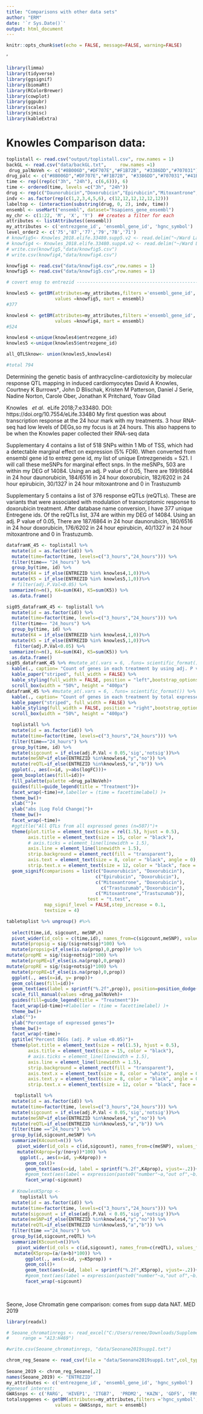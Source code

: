 ```yaml
---
title: "Comparisons with other data sets"
author: "ERM"
date: '`r Sys.Date()`'
output: html_document
---
```


```r
knitr::opts_chunk$set(echo = FALSE, message=FALSE, warning=FALSE)
```
'

```r

library(limma)
library(tidyverse)
library(ggsignif)
library(biomaRt)
library(RColorBrewer)
library(cowplot)
library(ggpubr)
library(scales)
library(sjmisc)
library(kableExtra)

```
# Knowles Comparison data:

```r
toplistall <- read.csv("output/toplistall.csv", row.names = 1)
backGL <- read.csv("data/backGL.txt",     row.names =1)
 drug_palNoVeh <- c("#8B006D","#DF707E","#F1B72B", "#3386DD","#707031")
drug_palc <- c("#8B006D","#DF707E","#F1B72B", "#3386DD","#707031","#41B333")
time <- rep((rep(c("3h", "24h"), c(6,6))), 6)
time <- ordered(time, levels =c("3h", "24h"))
drug <- rep(c("Daunorubicin","Doxorubicin","Epirubicin","Mitoxantrone","Trastuzumab", "Vehicle"),12)
indv <- as.factor(rep(c(1,2,3,4,5,6), c(12,12,12,12,12,12)))
labeltop <- (interaction(substring(drug, 0, 2), indv, time))
ensembl <- useMart("ensembl", dataset="hsapiens_gene_ensembl")
my_chr <- c(1:22, 'M', 'X', 'Y')  ## creates a filter for each
attributes <- listAttributes((ensembl))
my_attributes <- c('entrezgene_id', 'ensembl_gene_id', 'hgnc_symbol')
level_order2 <- c('75','87','77','79','78','71')
# knowfig5<- Knowles_2018.elife.33480.supp5.v2 <- read.delim("~/Ward Lab/Cardiotoxicity/Manuscript/Knowles_2018-elife-33480-supp5-v2/Knowles_2018-elife-33480-supp5-v2")
# knowfig4 <- Knowles_2018.elife.33480.supp4.v2 <- read.delim("~/Ward Lab/Cardiotoxicity/Manuscript/Knowles_2018-elife-33480-supp4-v2/Knowles_2018-elife-33480-supp4-v2")
# write.csv(knowfig5,"data/knowfig5.csv")
# write.csv(knowfig4,"data/knowfig4.csv")

knowfig4 <- read.csv("data/knowfig4.csv",row.names = 1)
knowfig5 <- read.csv("data/knowfig5.csv",row.names = 1)

# covert ensg to entrezid -------------------------------------------------

knowles5 <- getBM(attributes=my_attributes,filters ='ensembl_gene_id',
                  values =knowfig5, mart = ensembl)
#377

knowles4 <- getBM(attributes=my_attributes,filters ='ensembl_gene_id',
                  values =knowfig4, mart = ensembl)
#524

knowles4 <-unique(knowles4$entrezgene_id)
knowles5 <-unique(knowles5$entrezgene_id)

all_QTLSknow<- union(knowles5,knowles4)

#total 794

```
  
Determining the genetic basis of anthracycline-cardiotoxicity by molecular
response QTL mapping in induced cardiomyocytes
David A Knowles, Courtney K Burrows†, John D Blischak,
Kristen M Patterson, Daniel J Serie, Nadine Norton, Carole Ober,
Jonathan K Pritchard, Yoav Gilad

Knowles $~~et~ al.~$ eLife 2018;7:e33480. DOI: https://doi.org/10.7554/eLife.33480
My first question was about transcription response at the 24 hour mark with my treatments.   3 hour RNA-seq had low levels of DEGs,so my focus is at 24 hours.  This also happens to be when the Knowles paper collected their RNA-seq data


Supplementary 4 contains a list of 518 SNPs within 1 Mb of TSS, which had a detectable marginal effect on expression (5% FDR). When converted from ensembl gene id to entrez gene id,  my list of unique Entrezgeneids = 521.  I will call these meSNPs for marginal effect snps.
In the meSNPs, 503 are within my DEG of 14084.  Using an adj. P value of 0.05, There are 199/6864 in 24 hour daunorubicin, 184/6516 in 24 hour doxorubicin, 182/6202 in 24 hour epirubicin, 30/1327 in 24 hour mitoxantrone and 0 in Trastuzumb

Supplementary 5 contains a list of 376 response eQTLs (reQTLs).  These are variants that were associated with modulation of transcriptomic response to doxorubicin treatment. After database name conversion, I have 377 unique Entregene ids.
Of the reQTLs list, 374 are within my DEG of 14084.  Using an adj. P value of 0.05, There are 187/6864 in 24 hour daunorubicin, 180/6516 in 24 hour doxorubicin, 176/6202 in 24 hour epirubicin, 40/1327 in 24 hour mitoxantrone and 0 in Trastuzumb.

  
```r
dataframK_45 <- toplistall %>%
  mutate(id = as.factor(id)) %>%
  mutate(time=factor(time, levels=c("3_hours","24_hours"))) %>%
  filter(time== "24_hours") %>%
  group_by(time, id) %>%
  mutate(K4 = if_else(ENTREZID %in% knowles4,1,0))%>%
  mutate(K5 = if_else(ENTREZID %in% knowles5,1,0))%>%
  # filter(adj.P.Val<0.05) %>%
 summarize(n=n(), K4=sum(K4), K5=sum(K5)) %>% 
  as.data.frame()

sig05_dataframK_45 <- toplistall %>%
  mutate(id = as.factor(id)) %>%
  mutate(time=factor(time, levels=c("3_hours","24_hours"))) %>%
  filter(time== "24_hours") %>%
  group_by(time, id) %>%
  mutate(K4 = if_else(ENTREZID %in% knowles4,1,0))%>%
  mutate(K5 = if_else(ENTREZID %in% knowles5,1,0))%>%
   filter(adj.P.Val<0.05) %>%
 summarize(n=n(), K4=sum(K4), K5=sum(K5)) %>% 
  as.data.frame()
sig05_dataframK_45 %>% #mutate_at(.vars = 6, .funs= scientific_format()) %>% 
  kable(., caption= "Count of genes in each treatment by using adj. P value of <0.05") %>% 
  kable_paper("striped", full_width = FALSE) %>%  
  kable_styling(full_width = FALSE, position = "left",bootstrap_options = c("striped"),font_size = 18) %>% 
  scroll_box(width = "50%", height = "400px")
dataframK_45 %>% #mutate_at(.vars = 6, .funs= scientific_format()) %>% 
  kable(., caption= "Count of genes in each treatment by total expressed genes") %>% 
  kable_paper("striped", full_width = FALSE) %>%  
  kable_styling(full_width = FALSE, position = "right",bootstrap_options = c("striped"),font_size = 18) %>% 
  scroll_box(width = "50%", height = "400px")

```


```r

 
  toplistall %>%
  mutate(id = as.factor(id)) %>%
  mutate(time=factor(time, levels=c("3_hours","24_hours"))) %>%
  filter(time=="24_hours") %>% 
  group_by(time, id) %>% 
  mutate(sigcount = if_else(adj.P.Val < 0.05,'sig','notsig'))%>%
  mutate(meSNP=if_else(ENTREZID %in%knowles4,"y","no")) %>% 
  mutate(reQTL=if_else(ENTREZID %in%knowles5,"a","b")) %>% 
  ggplot(., aes(x=id, y=abs(logFC)))+
  geom_boxplot(aes(fill=id))+
  fill_palette(palette =drug_palNoVeh)+
  guides(fill=guide_legend(title = "Treatment"))+
  facet_wrap(~time)+#,labeller = (time = facettimelabel) )+
  theme_bw()+
  xlab("")+
  ylab("abs |Log Fold Change|")+
  theme_bw()+
  facet_wrap(~time)+
  #ggtitle("All QTLs from all expressed genes (n=507)")+
  theme(plot.title = element_text(size = rel(1.5), hjust = 0.5),
        axis.title = element_text(size = 15, color = "black"),
        # axis.ticks = element_line(linewidth = 1.5),
        axis.line = element_line(linewidth = 1.5),
        strip.background = element_rect(fill = "transparent"),
        axis.text = element_text(size = 8, color = "black", angle = 0),
        strip.text.x = element_text(size = 12, color = "black", face = "bold"))+
  geom_signif(comparisons = list(c("Daunorubicin", "Doxorubicin"),
                                 c("Epirubicin", "Doxorubicin"),
                                 c("Mitoxantrone", "Doxorubicin"),
                                   c("Trastuzumab","Doxorubicin"),
                                 c("Mitoxantrone","Trastuzumab")),
                              test = "t.test",
              map_signif_level = FALSE,step_increase = 0.1,
              textsize = 4)

tabletoplist %>% ungroup() #%>% 
  
  select(time,id, sigcount, meSNP,n)
  pivot_wider(id_cols = c(time,id), names_from=c(sigcount,meSNP), values_from=c(n)) #%>% 
  mutate(propsig = sig/(sig+notsig)*100) %>% 
  mutate(propsig=if_else(is.na(prop),0,prop))# %>% 
mutate(propME = sig/(sig+notsig)*100) %>% 
  mutate(propME=if_else(is.na(prop),0,prop))
mutate(propRE = sig/(sig+notsig)*100) %>% 
  mutate(propRE=if_else(is.na(prop),0,prop))
  ggplot(., aes(x=id, y= prop))+
  geom_col(aes(fill=id))+
  geom_text(aes(label = sprintf("%.2f",prop)), position=position_dodge(0.9),vjust=-.2 )+
  scale_fill_manual(values =drug_palNoVeh)+
  guides(fill=guide_legend(title = "Treatment"))+
  facet_wrap(id~time)+#labeller = (time = facettimelabel) )+
  theme_bw()+
  xlab("")+
  ylab("Percentage of expressed genes")+
  theme_bw()+
  facet_wrap(~time)+
  ggtitle("Percent DEGs (adj. P value <0.05)")+
  theme(plot.title = element_text(size = rel(1.5), hjust = 0.5),
        axis.title = element_text(size = 15, color = "black"),
        # axis.ticks = element_line(linewidth = 1.5),
        axis.line = element_line(linewidth = 1.5),
        strip.background = element_rect(fill = "transparent"),
        axis.text.x = element_text(size = 8, color = "white", angle = 0),
        axis.text.y = element_text(size = 8, color = "black", angle = 0),
        strip.text.x = element_text(size = 12, color = "black", face = "bold"))

   toplistall %>%
  mutate(id = as.factor(id)) %>%
  mutate(time=factor(time, levels=c("3_hours","24_hours"))) %>%
  mutate(sigcount = if_else(adj.P.Val < 0.05,'sig','notsig'))%>%
  mutate(meSNP=if_else(ENTREZID %in%knowles4,"y","no")) %>% 
  mutate(reQTL=if_else(ENTREZID %in%knowles5,"a","b")) %>% 
  filter(time =="24_hours") %>% 
  group_by(id,sigcount,meSNP) %>% 
  summarize(K4count=n()) %>% 
    pivot_wider(id_cols = c(id,sigcount), names_from=c(meSNP), values_from=K4count) %>% 
    mutate(K4prop=(y/(no+y))*100) %>% 
     ggplot(., aes(x=id, y=K4prop)) +
       geom_col()+
       geom_text(aes(x=id, label = sprintf("%.2f",K4prop), vjust=-.2))+
       #geom_text(aes(label = expression(paste0("number"~a,"out of",~b))))+
       facet_wrap(~sigcount)
  
  # KnowlesK5prop <- 
     toplistall %>%
  mutate(id = as.factor(id)) %>%
  mutate(time=factor(time, levels=c("3_hours","24_hours"))) %>%
  mutate(sigcount = if_else(adj.P.Val < 0.05,'sig','notsig'))%>%
  mutate(meSNP=if_else(ENTREZID %in%knowles4,"y","no")) %>% 
  mutate(reQTL=if_else(ENTREZID %in%knowles5,"a","b")) %>% 
  filter(time =="24_hours") %>% 
  group_by(id,sigcount,reQTL) %>% 
  summarize(K5count=n())%>% 
    pivot_wider(id_cols = c(id,sigcount), names_from=c(reQTL), values_from=K5count) %>% 
   mutate(K5prop=(a/(a+b)*100)) %>% 
       ggplot(., aes(x=id, y=K5prop)) +
       geom_col()+
       geom_text(aes(x=id, label = sprintf("%.2f",K5prop), vjust=-.2))+
       #geom_text(aes(label = expression(paste0("number"~a,"out of",~b))))+
       facet_wrap(~sigcount)
  
  

```




  
  
  
  
  
  
  Seone, Jose  Chromatin gene comparison:   comes from supp data NAT. MED 2019



```r
library(readxl)

# Seoane_chromatinregs <- read_excel("C:/Users/renee/Downloads/Supplements folde manuscriptr/NIHMS1539805-supplement-SuppTables.xlsx", 
#     range = "A13:H469")

#write.csv(Seoane_chromatinregs, "data/Seonane2019supp1.txt")

chrom_reg_Seoane <- read_csv(file = "data/Seonane2019supp1.txt",col_types = cols(...1 = col_skip()))
                            
Seoane_2019 <- chrom_reg_Seoane[,2]
names(Seoane_2019) <- "ENTREZID"
my_attributes <- c('entrezgene_id', 'ensembl_gene_id', 'hgnc_symbol')
#genesof interest: 
GWASsnps <- c('RARG', 'HIVEP1', 'ITGB7',  'PRDM2', 'KAZN', 'GDF5', 'FRS2', 'HDDC2', 'EEF1B2', 'SLC28A3')
totalsnpgenes <- getBM(attributes=my_attributes,filters ='hgnc_symbol',
                  values = GWASsnps, mart = ensembl)



```



